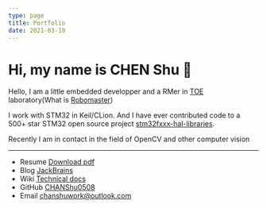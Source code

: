 ```yaml
---
type: page
title: Portfolio
date: 2021-03-19
---
```


# Hi, my name is CHEN Shu 👋

Hello, I am a little embedded developper and a RMer in [TOE](https://space.bilibili.com/475886688) laboratory(What is [Robomaster](https://robomaster.com))

I work with STM32 in Keil/CLion. And I have ever contributed code to a 500+ star STM32 open source project [stm32fxxx-hal-libraries](https://github.com/MaJerle/stm32fxxx-hal-libraries).

Recently I am in contact in the field of OpenCV and other computer vision

---

- Resume [Download pdf](https://storage.jackbrains.com/%E2%9C%94%EF%B8%8F%20Test%20Files/%E9%99%88%E6%BE%8D%E7%AE%80%E5%8E%86_general.pdf)
- Blog   [JackBrains](https://blog.jackbrains.com)
- Wiki   [Technical docs](https://wiki.jackbrains.com)
- GitHub [CHANShu0508](https://github.com/yourname)
- Email  chanshuwork@outlook.com
